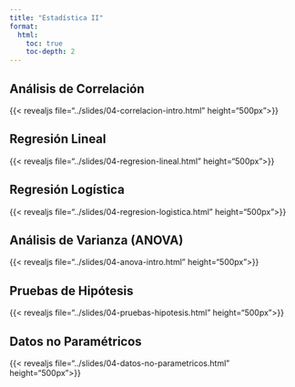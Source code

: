 ```yaml
---
title: "Estadística II"
format:
  html:
    toc: true
    toc-depth: 2
---
```


## Análisis de Correlación

{{< revealjs file="../slides/04-correlacion-intro.html" height="500px">}}

## Regresión Lineal

{{< revealjs file="../slides/04-regresion-lineal.html" height="500px">}}

## Regresión Logística

{{< revealjs file="../slides/04-regresion-logistica.html" height="500px">}}

## Análisis de Varianza (ANOVA)

{{< revealjs file="../slides/04-anova-intro.html" height="500px">}}

## Pruebas de Hipótesis

{{< revealjs file="../slides/04-pruebas-hipotesis.html" height="500px">}}

## Datos no Paramétricos

{{< revealjs file="../slides/04-datos-no-parametricos.html" height="500px">}}